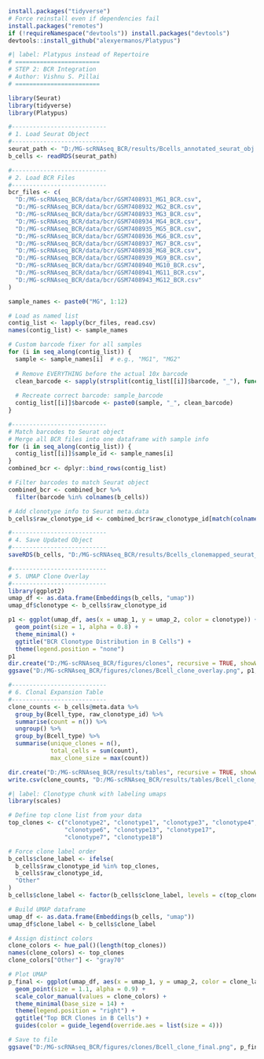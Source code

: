```r
install.packages("tidyverse")
# Force reinstall even if dependencies fail
install.packages("remotes")
if (!requireNamespace("devtools")) install.packages("devtools")
devtools::install_github("alexyermanos/Platypus")

```

```r
#| label: Platypus instead of Repertoire
# ========================
# STEP 2: BCR Integration
# Author: Vishnu S. Pillai
# ========================

library(Seurat)
library(tidyverse)
library(Platypus)

#---------------------------
# 1. Load Seurat Object
#---------------------------
seurat_path <- "D:/MG-scRNAseq_BCR/results/Bcells_annotated_seurat_obj.rds"
b_cells <- readRDS(seurat_path)

#---------------------------
# 2. Load BCR Files
#---------------------------
bcr_files <- c(
  "D:/MG-scRNAseq_BCR/data/bcr/GSM7408931_MG1_BCR.csv",
  "D:/MG-scRNAseq_BCR/data/bcr/GSM7408932_MG2_BCR.csv",
  "D:/MG-scRNAseq_BCR/data/bcr/GSM7408933_MG3_BCR.csv",
  "D:/MG-scRNAseq_BCR/data/bcr/GSM7408934_MG4_BCR.csv",
  "D:/MG-scRNAseq_BCR/data/bcr/GSM7408935_MG5_BCR.csv",
  "D:/MG-scRNAseq_BCR/data/bcr/GSM7408936_MG6_BCR.csv",
  "D:/MG-scRNAseq_BCR/data/bcr/GSM7408937_MG7_BCR.csv",
  "D:/MG-scRNAseq_BCR/data/bcr/GSM7408938_MG8_BCR.csv",
  "D:/MG-scRNAseq_BCR/data/bcr/GSM7408939_MG9_BCR.csv",
  "D:/MG-scRNAseq_BCR/data/bcr/GSM7408940_MG10_BCR.csv",
  "D:/MG-scRNAseq_BCR/data/bcr/GSM7408941_MG11_BCR.csv",
  "D:/MG-scRNAseq_BCR/data/bcr/GSM7408943_MG12_BCR.csv"
)

sample_names <- paste0("MG", 1:12)

# Load as named list
contig_list <- lapply(bcr_files, read.csv)
names(contig_list) <- sample_names

# Custom barcode fixer for all samples
for (i in seq_along(contig_list)) {
  sample <- sample_names[i]  # e.g., "MG1", "MG2"
  
  # Remove EVERYTHING before the actual 10x barcode
  clean_barcode <- sapply(strsplit(contig_list[[i]]$barcode, "_"), function(x) tail(x, 1))
  
  # Recreate correct barcode: sample_barcode
  contig_list[[i]]$barcode <- paste0(sample, "_", clean_barcode)
}

#---------------------------
# Match barcodes to Seurat object
# Merge all BCR files into one dataframe with sample info
for (i in seq_along(contig_list)) {
  contig_list[[i]]$sample_id <- sample_names[i]
}
combined_bcr <- dplyr::bind_rows(contig_list)

# Filter barcodes to match Seurat object
combined_bcr <- combined_bcr %>%
  filter(barcode %in% colnames(b_cells))

# Add clonotype info to Seurat meta.data
b_cells$raw_clonotype_id <- combined_bcr$raw_clonotype_id[match(colnames(b_cells), combined_bcr$barcode)]

#---------------------------
# 4. Save Updated Object
#---------------------------
saveRDS(b_cells, "D:/MG-scRNAseq_BCR/results/Bcells_clonemapped_seurat_obj.rds")

#---------------------------
# 5. UMAP Clone Overlay
#---------------------------
library(ggplot2)
umap_df <- as.data.frame(Embeddings(b_cells, "umap"))
umap_df$clonotype <- b_cells$raw_clonotype_id

p1 <- ggplot(umap_df, aes(x = umap_1, y = umap_2, color = clonotype)) +
  geom_point(size = 1, alpha = 0.8) +
  theme_minimal() +
  ggtitle("BCR Clonotype Distribution in B Cells") +
  theme(legend.position = "none")
p1
dir.create("D:/MG-scRNAseq_BCR/figures/clones", recursive = TRUE, showWarnings = FALSE)
ggsave("D:/MG-scRNAseq_BCR/figures/clones/Bcell_clone_overlay.png", p1, width = 8, height = 6)

#---------------------------
# 6. Clonal Expansion Table
#---------------------------
clone_counts <- b_cells@meta.data %>%
  group_by(Bcell_type, raw_clonotype_id) %>%
  summarise(count = n()) %>%
  ungroup() %>%
  group_by(Bcell_type) %>%
  summarise(unique_clones = n(),
            total_cells = sum(count),
            max_clone_size = max(count))

dir.create("D:/MG-scRNAseq_BCR/results/tables", recursive = TRUE, showWarnings = FALSE)
write.csv(clone_counts, "D:/MG-scRNAseq_BCR/results/tables/Bcell_clone_stats.csv", row.names = FALSE)
```
```r
#| label: Clonotype chunk with labeling umaps
library(scales)

# Define top clone list from your data
top_clones <- c("clonotype2", "clonotype1", "clonotype3", "clonotype4", 
                "clonotype6", "clonotype13", "clonotype17", 
                "clonotype7", "clonotype18")

# Force clone label order
b_cells$clone_label <- ifelse(
  b_cells$raw_clonotype_id %in% top_clones,
  b_cells$raw_clonotype_id,
  "Other"
)
b_cells$clone_label <- factor(b_cells$clone_label, levels = c(top_clones, "Other"))

# Build UMAP dataframe
umap_df <- as.data.frame(Embeddings(b_cells, "umap"))
umap_df$clone_label <- b_cells$clone_label

# Assign distinct colors
clone_colors <- hue_pal()(length(top_clones))
names(clone_colors) <- top_clones
clone_colors["Other"] <- "gray70"

# Plot UMAP
p_final <- ggplot(umap_df, aes(x = umap_1, y = umap_2, color = clone_label)) +
  geom_point(size = 1.1, alpha = 0.9) +
  scale_color_manual(values = clone_colors) +
  theme_minimal(base_size = 14) +
  theme(legend.position = "right") +
  ggtitle("Top BCR Clones in B Cells") +
  guides(color = guide_legend(override.aes = list(size = 4)))

# Save to file
ggsave("D:/MG-scRNAseq_BCR/figures/clones/Bcell_clone_final.png", p_final, width = 10, height = 7)

```

